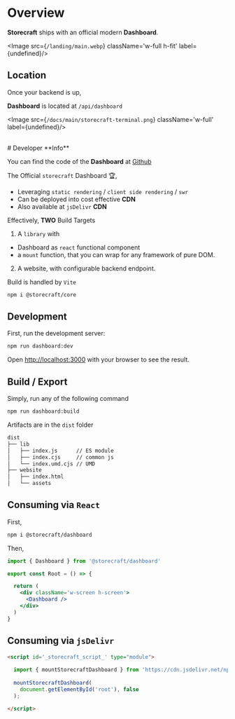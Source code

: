 # Overview

**Storecraft** ships with an official modern **Dashboard**.

<Image src={`/landing/main.webp`} className='w-full h-fit' 
       label={undefined}/>


## Location

Once your backend is up, 

**Dashboard** is located at `/api/dashboard`

<Image src={`/docs/main/storecraft-terminal.png`} className='w-full' 
       label={undefined}/>

<br/>
# Developer **Info**

You can find the code of the **Dashboard** at [Github](https://github.com/store-craft/storecraft/tree/main/packages/dashboard)

The Official `storecraft` Dashboard 🏆,
- Leveraging `static rendering` / `client side rendering` / `swr`
- Can be deployed into cost effective **CDN**
- Also available at `jsDelivr` **CDN**

Effectively, **TWO** Build Targets
1. A `library` with
  - Dashboard as `react` functional component
  - a `mount` function, that you can wrap for any framework of pure DOM.
2. A website, with configurable backend endpoint.

Build is handled by `Vite`


```bash
npm i @storecraft/core
```

## Development

First, run the development server:

```bash
npm run dashboard:dev
```

Open [http://localhost:3000](http://localhost:3000) with your browser to see the result.

## Build / Export

Simply, run any of the following command

```bash
npm run dashboard:build
```

Artifacts are in the `dist` folder
```txt
dist
├── lib
│   ├── index.js      // ES module
│   ├── index.cjs     // common js
│   └── index.umd.cjs // UMD
├── website
│   ├── index.html
│   └── assets

```

## Consuming via `React`

First,

```bash
npm i @storecraft/dashboard
```

Then, 

```jsx
import { Dashboard } from '@storecraft/dashboard'

export const Root = () => {

  return (
    <div className='w-screen h-screen'>
      <Dashboard />
    </div>
  )
} 

```

## Consuming via `jsDelivr`

```html
<script id='_storecraft_script_' type="module">
  
  import { mountStorecraftDashboard } from 'https://cdn.jsdelivr.net/npm/@storecraft/dashboard@latest/dist/lib/index.min.js';
  
  mountStorecraftDashboard(
    document.getElementById('root'), false
  );

</script>

```



